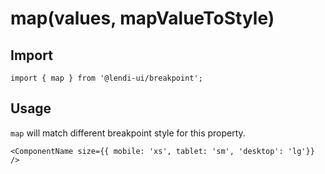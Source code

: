 # map(values, mapValueToStyle)

## Import
```
import { map } from '@lendi-ui/breakpoint';
```

## Usage

`map` will match different breakpoint style for this property.
```
<ComponentName size={{ mobile: 'xs', tablet: 'sm', 'desktop': 'lg'}} />
```